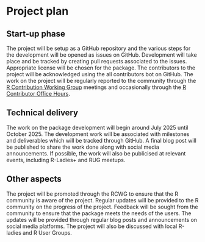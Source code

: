 # Project plan

## Start-up phase
<!--
Covering the planning phase, this section should provide a relatively detailed plan of how work will start on the project. This section is important because projects need to get up and running quickly.


 - [ ] Setting up collaboration platform inc. code for contributors etc.
 - [ ] Licence decisions
 - [ ] Reporting framework
-->

The project will be setup as a GitHub repository and the various steps for the development will be opened as issues on GitHub. Development will take place and be tracked by creating pull requests associated to the issues. Appropriate license will be chosen for the package. The contributors to the project will be acknowledged using the all contributors bot on GitHub. The work on the project will be regularly reported to the community through the [R Contribution Working Group](https://contributor.r-project.org/working-group) meetings and occasionally through the [R Contributor Office Hours](https://contributor.r-project.org/events/office-hours/).

## Technical delivery
<!--
Covering the actual delivery of the project this section should provide at least a high-level the implementation. 

Including target dates is really important as you need to be committed and the ISC need to have a means of tracking delivery
-->

The work on the package development will begin around July 2025 until October 2025. The development work will be associated with milestones and deliverables which will be tracked through GitHub. A final blog post will be published to share the work done along with social media announcements. If possible, the work will also be publicised at relevant events, including R-Ladies+ and RUG meetups.

## Other aspects
<!--
Covering non-technical activities like on-going publicity, paper preparation, discussion groups etc. that might be required to facilitate successful delivery of the project.

 - [ ] Announcement post
 - [ ] Delivery blog post
 - [ ] Twitter
 - [ ] UseR!
 - [ ] ISC meetings
-->

The project will be promoted through the RCWG to ensure that the R community is aware of the project. Regular updates will be provided to the R community on the progress of the project. Feedback will be sought from the community to ensure that the package meets the needs of the users. The updates will be provided through regular blog posts and announcements on social media platforms. The project will also be discussed with local R-ladies and R User Groups.